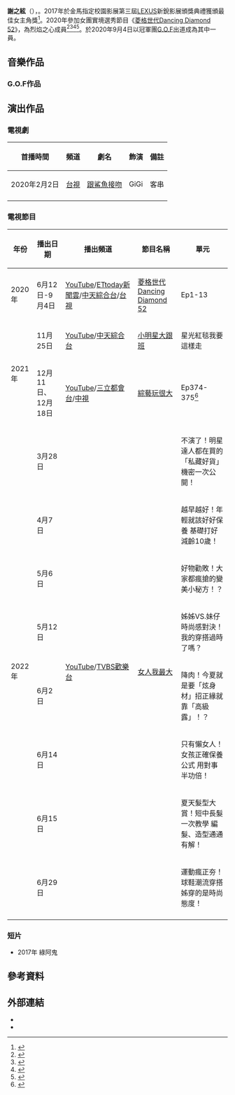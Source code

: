 {{藝人
| 姓名 = 謝之絃
| 類型 = 女藝人
| 圖片 = 
| 圖片尺寸 = 
| 本名 =
| 羅馬拼音 = 
| 英文名 =Dolly
| 國籍 = {{ROC}}
| 出生日期 = {{Birth_date_and_age|1995|4|2}}
| 出生地點 = {{TWN}}
| 教育程度 = [[文化大學|文化大學]]戲劇學系
| 音樂類型 = [[華語流行音樂|華語流行音樂]]
| 職業 = [[學生|學生]]、[[歌手|歌手]]、[[演員|演員]]
| 語言 = [[國語|國語]]、[[台語|台語]]、[[英語|英語]]
| 演奏樂器 =鋼琴、小號
| 活躍年代 = 2020年至今
| 唱片公司 = 
| 經紀公司 =綻放娛樂<br>[[金星娛樂|野火娛樂]]（2020年-至今）
| 網站 = 
| 音樂專輯 = 
| 相關團體 = [[G.O.F|G.O.F]]
| imdb = 
}}
'''謝之絃'''（{{lang-en|Dolly}}），{{BD|1995年|4月2日||}}。2017年於金馬指定校園影展第三屆[[Lexus|LEXUS]]新銳影展頒獎典禮獲頒最佳女主角獎<ref>{{cite news |author1=編輯部|title=金馬指定校園影展【第三屆 LEXUS新銳影展】頒獎典禮得獎名單揭曉！|url=https://www.lian-car.com/articles/read/23969.html|accessdate=2020-12-30 |work=CARLINK |date=2017-06-26}}</ref>。2020年參加女團實境選秀節目《[[菱格世代Dancing_Diamond_52|菱格世代Dancing Diamond 52]]》，為烈焰之心成員<ref>{{cite news |author1=BEE-MEN OFFICIAL|title=性感線條S曲線「Dolly」跳舞、音樂樣樣精通的女神級才女|url=https://bee-men.com/articles/40d42f|accessdate=2020-12-30 |work=BEEMEN |date=2020-04-20}}</ref><ref>{{cite news|author1=娛樂組|title=巨星誕生倒數　烈焰之心雪鑽石冰火性感對決|url=https://www.mirrormedia.mg/story/20200901ent008/|accessdate=2020-12-30|work=鏡週刊|date=2020-09-06|archive-date=2021-02-25|archive-url=https://web.archive.org/web/20210225112320/https://www.mirrormedia.mg/story/20200901ent008/}}</ref><ref>{{cite news|author1=娛樂組|title=【比基尼冰火鬥2】選秀拚星夢　她卻無法與人對視超過3秒|url=https://www.mirrormedia.mg/story/20200901ent011/|accessdate=2020-12-30|work=鏡週刊|date=2020-09-02|archive-date=2021-01-09|archive-url=https://web.archive.org/web/20210109083435/https://www.mirrormedia.mg/story/20200901ent011/|dead-url=no}}</ref><ref>{{cite news|author1=娛樂組|title=【比基尼冰火鬥】冠軍女團誕生倒數　青春少女蛻變性感小野貓|url=https://www.mirrormedia.mg/story/20200901ent009/|accessdate=2020-12-30|work=鏡週刊|date=2020-09-02|archive-date=2021-03-06|archive-url=https://web.archive.org/web/20210306134657/https://www.mirrormedia.mg/story/20200901ent009/}}</ref>。於2020年9月4日以冠軍團[[G.O.F|G.O.F]]出道成為其中一員。

== 音樂作品 ==
=== G.O.F作品 ===
{{For|《G.O.F》之作品|G.O.F#音樂作品}}

== 演出作品 ==
=== 電視劇 ===
{| class="wikitable" 
!首播時間
!頻道
!劇名
!飾演
!備註
|-
|2020年2月2日
|[[台視|台視]]
|[[跟鯊魚接吻|跟鯊魚接吻]]
|GiGi
|客串
|-
|}
=== 電視節目 ===
{| class="wikitable" 
!年份
!播出日期
!播出頻道
!節目名稱
!單元
|-
|2020年
|6月12日-9月4日
|[[YouTube|YouTube]]/[[ETtoday新聞雲|ETtoday新聞雲]]/[[中天綜合台|中天綜合台]]/[[台視|台視]]
|[[菱格世代Dancing_Diamond_52|菱格世代Dancing Diamond 52]]
|Ep1-13
|-
|rowspan="2"|2021年
|11月25日
|[[YouTube|YouTube]]/[[中天綜合台|中天綜合台]]
|[[小明星大跟班|小明星大跟班]]
|星光紅毯我要這樣走
|-
|12月11日、12月18日
|[[YouTube|YouTube]]/[[三立都會台|三立都會台]]/[[中視|中視]]
|[[綜藝玩很大|綜藝玩很大]]
|Ep374-375<ref>{{Citation|title=竇智孔參賽，黑黃兩隊勢均力敵！KID闖關小技巧直接被笑太爛了！小隊長沒有天天在過年的啦～為了贏，我們連痛都不怕！綜藝玩很大 189回20211211【第374集完整版】|url=https://www.youtube.com/watch?v=kc4mg1BC_eI|accessdate=2021-12-20|language=zh-TW|archive-date=2021-12-20|archive-url=https://web.archive.org/web/20211220144136/https://www.youtube.com/watch?v=kc4mg1BC_eI}}</ref>
|-  
|rowspan="8"|2022年
|3月28日
|rowspan="8"|[[YouTube|YouTube]]/[[TVBS歡樂台|TVBS歡樂台]]
|rowspan="8"|[[女人我最大|女人我最大]]
|不演了！明星達人都在買的「私藏好貨」 機密一次公開！
|-
|4月7日
|越早越好！年輕就該好好保養 基礎打好減齡10歲！
|-
|5月6日
|好物勸敗！大家都瘋搶的變美小秘方！？
|-
|5月12日
|姊姊VS.妹仔時尚感對決！我的穿搭過時了嗎？
|-
|6月2日
|降肉！今夏就是要「炫身材」招正緣就靠「高級露」！？
|-
|6月14日
|只有懶女人！女孩正確保養公式 用對事半功倍！
|-
|6月15日
|夏天髮型大賞！短中長髮一次教學 編髮、造型通通有解！
|-
|6月29日
|運動瘋正夯！球鞋潮流穿搭 姊穿的是時尚態度！
|-
|}

=== 短片 ===
* 2017年 綠阿鬼

== 參考資料 ==
{{Reflist|2}}

== 外部連結 ==
* {{facebook|dollynewlife|之絃}}
* {{instagram|xdolly04|之絃}}